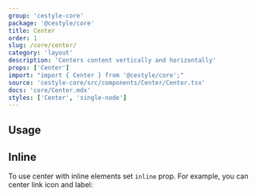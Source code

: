 ```yaml
---
group: 'cestyle-core'
package: '@cestyle/core'
title: Center
order: 1
slug: /core/center/
category: 'layout'
description: 'Centers content vertically and horizontally'
props: ['Center']
import: "import { Center } from '@cestyle/core';"
source: 'cestyle-core/src/components/Center/Center.tsx'
docs: 'core/Center.mdx'
styles: ['Center', 'single-node']
---
```



## Usage

<Demo data={CenterDemos.usage} />

## Inline

To use center with inline elements set `inline` prop. For example, you can center link icon and label:

<Demo data={CenterDemos.inline} />
